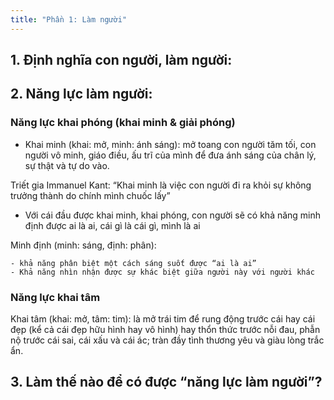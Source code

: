 ```yaml
---
title: "Phần 1: Làm người"
---
```


## 1. Định nghĩa con người, làm người:

## 2. Năng lực làm người:

### Năng lực khai phóng (khai minh & giải phóng)

- Khai minh (khai: mở, minh: ánh sáng): mở toang con người tăm tối, con người vô minh, giáo điều, ấu trĩ của mình để đưa ánh sáng của chân lý, sự thật và tự do vào.
    
Triết gia Immanuel Kant: “Khai minh là việc con người đi ra khỏi sự không trưởng thành do chính mình chuốc lấy”
    
- Với cái đầu được khai minh, khai phóng, con người sẽ có khả năng minh định được ai là ai, cái gì là cái gì, mình là ai
    
Minh định (minh: sáng, định: phân):
    
    - khả năng phân biệt một cách sáng suốt được “ai là ai”
    - Khả năng nhìn nhận được sự khác biệt giữa người này với người khác

### Năng lực khai tâm

Khai tâm (khai: mở, tâm: tim): là mở trái tim để rung động trước cái hay cái đẹp (kể cả cái đẹp hữu hình hay vô hình) hay thổn thức trước nỗi đau, phẫn nộ trước cái sai, cái xấu và cái ác; tràn đầy tình thương yêu và giàu lòng trắc ẩn.

## 3. Làm thế nào để có được “năng lực làm người”?